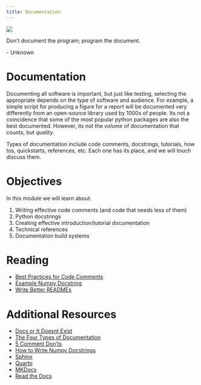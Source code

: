 ```yaml
---
title: Documentation
---
```

![](../../images/conspiracy_board.png)

:::{.callout-note appearance="minimal"}
Don't document the program; program the document.

\- Unknown
:::

# Documentation
Documenting all software is important, but just like testing, selecting the appropriate depends on the type of software
and audience. For example, a simple script for producing a figure for a report will be documented very differently from
an open-source library used by 1000s of people. Its not a coincidence that some of the most popular python packages are
also the best documented. However, its not the *volume* of documentation that counts, but *quality*.

Types of documentation include code comments, docstrings, tutorials, how tos, quickstarts, references, etc. Each one
has its place, and we will touch discuss them.

# Objectives

In this module we will learn about:

1. Writing effective code comments (and code that needs less of them)
2. Python docstrings
3. Creating effective introduction/tutorial documentation
4. Technical references
5. Documentation build systems

# Reading

- [Best Practices for Code Comments](https://stackoverflow.blog/2021/12/23/best-practices-for-writing-code-comments/)
- [Example Numpy Docstring](https://github.com/numpy/numpy/blob/main/doc/example.py)
- [Write Better READMEs](https://github.com/banesullivan/README)

# Additional Resources

- [Docs or It Doesnt Exist](https://lukeplant.me.uk/blog/posts/docs-or-it-doesnt-exist/)
- [The Four Types of Documentation](https://nick.groenen.me/posts/the-4-types-of-technical-documentation/)
- [5 Comment Don'ts](https://www.itprotoday.com/development-techniques-and-management/5-code-commenting-donts)
- [How to Write Numpy Docstrings](https://python.plainenglish.io/how-to-write-numpy-style-docstrings-a092121403ba)
- [Sphinx](https://www.sphinx-doc.org/en/master/)
- [Quarto](https://github.com/quarto-dev/quarto-cli)
- [MKDocs](https://www.mkdocs.org/)
- [Read the Docs](https://readthedocs.org/)



